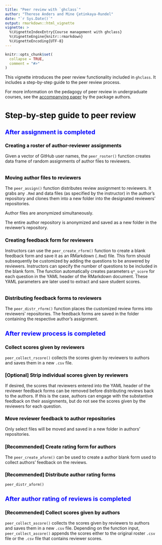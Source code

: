 ```yaml
---
title: "Peer review with `ghclass`"
author: "Therese Anders and Mine Çetinkaya-Rundel"
date: "`r Sys.Date()`"
output: rmarkdown::html_vignette
vignette: >
  %\VignetteIndexEntry{Course management with ghclass}
  %\VignetteEngine{knitr::rmarkdown}
  %\VignetteEncoding{UTF-8}
---
```


<style type="text/css">

h1.title {
  font-size: 38px;
  color: Black;
}
h1 { /* Header 1 */
  font-size: 26px;
  color: Black;
}
h2 { /* Header 2 */
    font-size: 20px;
  color: Blue;
}
h3 { /* Header 3 */
  font-size: 16px;
  color: Black;
}
</style>

```r
knitr::opts_chunk$set(
  collapse = TRUE,
  comment = "#>"
)
```

This vignette introduces the peer review functionality included in `ghclass`. It includes a step-by-step guide to the peer review process. 

For more information on the pedagogy of peer review in undergraduate courses, see the [accompanying paper](https://github.com/thereseanders/cprpaper/blob/master/cetinkayarundelanders_cpr.pdf) by the package authors.

# Step-by-step guide to peer review

## After assignment is completed

### Creating a roster of author-reviewer assignments

Given a vector of GitHub user names, the `peer_roster()` function creates data frame of random assignments of author files to reviewers.

```r

```

### Moving author files to reviewers
The `peer_assign()` function distributes review assignment to reviewers. It grabs any `.Rmd` and data files (as specified by the instructor) in the author's repository and clones them into a new folder into the designated reviewers' repositories. 

Author files are anonymized simultaneously.

The entire author repository is anonymized and saved as a new folder in the reviewer's repository.

### Creating feedback form for reviewers

Instructors can use the `peer_create_rform()` function to create a blank feedback form and save it as an RMarkdown (`.Rmd`) file. This form should subsequently be customized by adding the questions to be answered by reviewers. Instructors can specify the number of questions to be included in the blank form. The function automatically creates parameters `q*_score` for each question in the YAML header of the RMarkdown document. These YAML parameters are later used to extract and save student scores.

```r

```

### Distributing feedback forms to reviewers
The `peer_distr_rform()` function places the customized review forms into reviewers' repositories. The feedback forms are saved in the folder containing the respective author's assignment.

## After review process is completed

### Collect scores given by reviewers
`peer_collect_rscore()` collects the scores given by reviewers to authors and saves them in a new `.csv` file. 

### [Optional] Strip individual scores given by reviewers
If desired, the scores that reviewers entered into the YAML header of the reviewer feedback forms can be removed before distributing reviews back to the authors. If this is the case, authors can engage with the substantive feedback on their assignments, but do not see the scores given by the reviewers for each question.

### Move reviewer feedback to author repositories
Only select files will be moved and saved in a new folder in authors' repositories.

### [Recommended] Create rating form for authors
The `peer_create_aform()` can be used to create a author blank form used to collect authors' feedback on the reviews.

### [Recommended] Distribute author rating forms 
`peer_distr_aform()`

## After author rating of reviews is completed

### [Recommended] Collect scores given by authors
`peer_collect_ascore()` collects the scores given by reviewers to authors and saves them in a new `.csv` file. Depending on the function input, `peer_collect_ascore()` appends the scores either to the original roster `.csv` file or the `.csv` file that contains reviewer scores.
